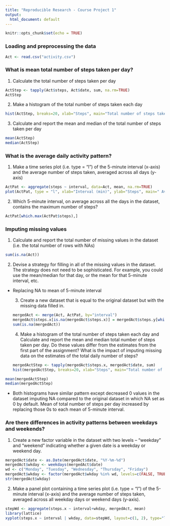 ---
title: "Reproducible Research - Course Project 1"
output:
  html_document: default
---

```{r setup, include=FALSE}
knitr::opts_chunk$set(echo = TRUE)
```


### Loading and preprocessing the data
```{r loading}
Act <- read.csv("activity.csv")
```

### What is mean total number of steps taken per day?  
1. Calculate the total number of steps taken per day
```{r total steps per day}
ActStep <- tapply(Act$steps, Act$date, sum, na.rm=TRUE)
ActStep
```

2. Make a histogram of the total number of steps taken each day
```{r step per day hist}
hist(ActStep, breaks=20, xlab="Steps", main="Total number of steps taken per day")

```

3. Calculate and report the mean and median of the total number of steps taken per day
```{r mean_median per day}
mean(ActStep)
median(ActStep)
```

### What is the average daily activity pattern?

1. Make a time series plot (i.e. type = "l") of the 5-minute interval (x-axis) and the average number of steps taken, averaged across all days (y-axis)
```{r daily pattern plot}
ActPat <- aggregate(steps ~ interval, data=Act, mean, na.rm=TRUE)
plot(ActPat, type = "l", xlab="Interval (min)", ylab="Steps", main=" Average number of steps")

```

  2. Which 5-minute interval, on average across all the days in the dataset, contains the maximum number of steps?
```{r max step}
ActPat[which.max(ActPat$steps),]
```

### Imputing missing values

1. Calculate and report the total number of missing values in the dataset (i.e. the total number of rows with NAs)
```{r counting NAs}
sum(is.na(Act))
```

  2. Devise a strategy for filling in all of the missing values in the dataset. The strategy does not need to be sophisticated. For example, you could use the mean/median for that day, or the mean for that 5-minute interval, etc.  

- Replacing NA to mean of 5-minute interval

  3. Create a new dataset that is equal to the original dataset but with the missing data filled in.
```{r imputing NA}
mergedAct <- merge(Act, ActPat, by="interval")
mergedAct$steps.x[is.na(mergedAct$steps.x)] = mergedAct$steps.y[which(is.na(mergedAct$steps.x))]
sum(is.na(mergedAct))
```

  4. Make a histogram of the total number of steps taken each day and Calculate and report the mean and median total number of steps taken per day. Do these values differ from the estimates from the first part of the assignment? What is the impact of imputing missing data on the estimates of the total daily number of steps?
```{r imputing NA hist}
mergedActStep <- tapply(mergedAct$steps.x, mergedAct$date, sum)
hist(mergedActStep, breaks=20, xlab="Steps", main="Total number of steps taken per day")
```

```{r imputing NA mean median}
mean(mergedActStep)
median(mergedActStep)
```

  - Both histograms have similar pattern except decreased 0 values in the dataset imputing NA compared to the original dataset in which NA set as 0 by default. Mean of total number of steps per day increased by replacing those 0s to each mean of 5-minute interval.
  
  
### Are there differences in activity patterns between weekdays and weekends?
  1. Create a new factor variable in the dataset with two levels – “weekday” and “weekend” indicating whether a given date is a weekday or weekend day.
```{r weekday}
mergedAct$date <- as.Date(mergedAct$date, "%Y-%m-%d")
mergedAct$wkday <- weekdays(mergedAct$date)
wd <- c("Monday", "Tuesday", "Wednesday", "Thursday", "Friday")
mergedAct$wkday <- factor(mergedAct$wkday %in% wd, levels=c(FALSE, TRUE), labels=c("weekend", "weekday"))
str(mergedAct$wkday)
```

  2. Make a panel plot containing a time series plot (i.e. type = "l") of the 5-minute interval (x-axis) and the average number of steps taken, averaged across all weekday days or weekend days (y-axis).
```{r weekday plot}
stepWd <- aggregate(steps.x ~ interval+wkday, mergedAct, mean)
library(lattice)
xyplot(steps.x ~ interval | wkday, data=stepWd, layout=c(1, 2), type="l", ylab="Steps", xlab="Interval (min)")
```




